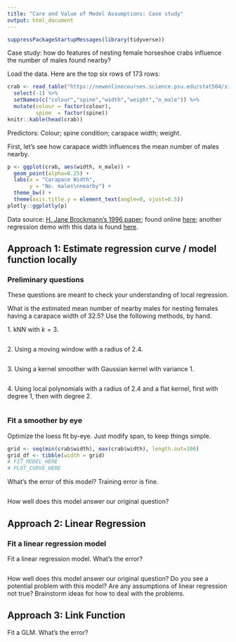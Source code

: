```yaml
---
title: "Care and Value of Model Assumptions: Case study"
output: html_document
---
```


```r
suppressPackageStartupMessages(library(tidyverse))
```

Case study: how do features of nesting female horseshoe crabs influence the number of males found nearby?

Load the data. Here are the top six rows of 173 rows:

```r
crab <- read_table("https://newonlinecourses.science.psu.edu/stat504/sites/onlinecourses.science.psu.edu.stat504/files/lesson07/crab/index.txt", col_names = FALSE) %>% 
  select(-1) %>% 
  setNames(c("colour","spine","width","weight","n_male")) %>% 
  mutate(colour = factor(colour),
         spine  = factor(spine))
knitr::kable(head(crab))
```

Predictors: Colour; spine condition; carapace width; weight. 

First, let's see how carapace width influences the mean number of males nearby.

```r
p <- ggplot(crab, aes(width, n_male)) + 
  geom_point(alpha=0.25) +
  labs(x = "Carapace Width", 
       y = "No. males\nnearby") +
  theme_bw() +
  theme(axis.title.y = element_text(angle=0, vjust=0.5))
plotly::ggplotly(p)
```

Data source: [H. Jane Brockmann's 1996 paper](https://onlinelibrary.wiley.com/doi/abs/10.1111/j.1439-0310.1996.tb01099.x); found online [here](https://newonlinecourses.science.psu.edu/stat504/sites/onlinecourses.science.psu.edu.stat504/files/lesson07/crab/index.txt); another regression demo with this data is found [here](https://newonlinecourses.science.psu.edu/stat504/node/169/).


## Approach 1: Estimate regression curve / model function locally

### Preliminary questions

These questions are meant to check your understanding of local regression.

What is the estimated mean number of nearby males for nesting females having a carapace width of 32.5? Use the following methods, by hand.

1\. kNN with $k=3$.

```r

```

2\. Using a moving window with a radius of 2.4.

```r

```

3\. Using a kernel smoother with Gaussian kernel with variance 1.

```r

```

4\. Using local polynomials with a radius of 2.4 and a flat kernel, first with degree 1, then with degree 2.

```r

```

### Fit a smoother by eye

Optimize the loess fit by-eye. Just modify span, to keep things simple.

```r
grid <- seq(min(crab$width), max(crab$width), length.out=100)
grid_df <- tibble(width = grid)
# FIT_MODEL_HERE
# PLOT_CURVE_HERE
```

What's the error of this model? Training error is fine.

```r

```

How well does this model answer our original question?

## Approach 2: Linear Regression

### Fit a linear regression model

Fit a linear regression model. What's the error?

```r

```

How well does this model answer our original question? Do you see a potential problem with this model? Are any assumptions of linear regression not true? Brainstorm ideas for how to deal with the problems.

## Approach 3: Link Function

Fit a GLM. What's the error?

```r

```

